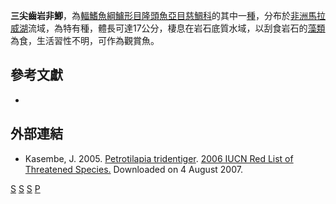 {{Speciesbox 
| genus = Petrotilapia
| species = tridentiger
| status = LC
| status_system = IUCN3.1
| authority = [[Trewavas|Trewavas]], 1935
| synonyms = 
}}
'''三尖齒岩非鯽'''，為[[輻鰭魚綱|輻鰭魚綱]][[鱸形目|鱸形目]][[隆頭魚亞目|隆頭魚亞目]][[慈鯛科|慈鯛科]]的其中一[[種|種]]，分布於[[非洲|非洲]][[馬拉威湖|馬拉威湖]]流域，為特有種，體長可達17公分，棲息在岩石底質水域，以刮食岩石的[[藻類|藻類]]為食，生活習性不明，可作為觀賞魚。

== 參考文獻 ==
*{{FishBase_species|genus=Petrotilapia|species=tridentiger|year=2013|month=4}}

== 外部連結 ==
{{refbegin}}
{{wikispecies-inline|Petrotilapia tridentiger|三尖齒岩非鯽}}
* Kasembe, J. 2005.  [http://www.iucnredlist.org/search/details.php/60962/all Petrotilapia tridentiger].   [http://www.iucnredlist.org 2006 IUCN Red List of Threatened Species. ]{{Wayback|url=http://www.iucnredlist.org/ |date=20180508171911 |dateformat=iso }}  Downloaded on 4 August 2007.
{{refend}}
{{Taxonbar|from=Q3317469}}

[[Category:觀賞魚|S]]
[[Category:岩非鯽屬|S]]
[[Category:无危物种|S]]
[[Category:1935年描述的魚類|P]]